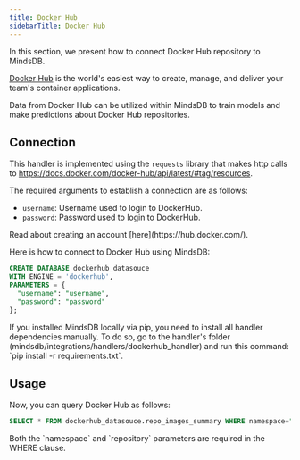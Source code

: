 ```yaml
---
title: Docker Hub
sidebarTitle: Docker Hub
---
```


In this section, we present how to connect Docker Hub repository to MindsDB.

[Docker Hub](https://hub.docker.com/) is the world's easiest way to create, manage, and deliver your team's container applications.

Data from Docker Hub can be utilized within MindsDB to train models and make predictions about Docker Hub repositories.

## Connection

This handler is implemented using the `requests` library that makes http calls to https://docs.docker.com/docker-hub/api/latest/#tag/resources.

The required arguments to establish a connection are as follows:

* `username`: Username used to login to DockerHub.
* `password`: Password used to login to DockerHub.

<Tip>
Read about creating an account [here](https://hub.docker.com/).
</Tip>

Here is how to connect to Docker Hub using MindsDB:

```sql
CREATE DATABASE dockerhub_datasouce
WITH ENGINE = 'dockerhub',
PARAMETERS = {
  "username": "username",
  "password": "password"
};
```

<Tip>
If you installed MindsDB locally via pip, you need to install all handler dependencies manually. To do so, go to the handler's folder (mindsdb/integrations/handlers/dockerhub_handler) and run this command: `pip install -r requirements.txt`.
</Tip>

## Usage

Now, you can query Docker Hub as follows:

```sql
SELECT * FROM dockerhub_datasouce.repo_images_summary WHERE namespace="docker" AND repository="trusted-registry-nginx";
```

<Tip>
Both the `namespace` and `repository` parameters are required in the WHERE clause.
</Tip>
